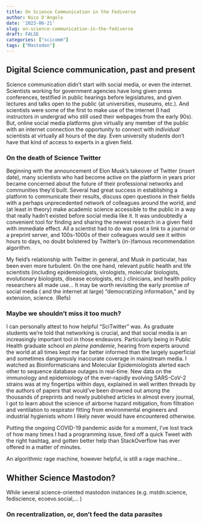 ```yaml
---
title: On Science Communication in the Fediverse
author: Nico D'Angelo
date: '2023-06-21'
slug: on-science-communication-in-the-fediverse
draft: FALSE
categories: ["scicomm"]
tags: ["Mastodon"]
---
```

## Digital Science communication, past and present

Science communication didn't start with social media, or even the internet. Scientists working for government agencies have long given press conferences, testified in public hearings before legislatures, and given lectures and talks open to the public (at universities, museums, etc.). And scientists were some of the first to make use of the internet (I had instructors in undergrad who still used their webpages from the early 90s). But, online social media platforms give virtually any member of the public with an internet connection the opportunity to connect with *individual* scientists at virtually all hours of the day. Even university students don't have that kind of access to experts in a given field. 

### On the death of Science Twitter

Beginning with the announcement of Elon Musk's takeover of Twitter (insert date), many scientists who had become active on the platform in years prior became concerned about the future of their professional networks and communities they'd built. Several had great success in establishing a platform to communicate their results, discuss open questions in their fields with a perhaps unprecedented network of colleagues around the world, and (at least in theory) make academic science accessible to the public in a way that really hadn't existed before social media like it.  It was undoubtedly a convenient tool for finding and sharing the newest research in a given field with immediate effect. All a scientist had to do was post a link to a journal or a preprint server, and 100s-1000s of their colleagues would see it within hours to days, no doubt bolstered by Twitter's (in-)famous recommendation algorithm.


My field's relationship with Twitter in general, and Musk in particular, has been even more turbulent. On the one hand,  relevant public health  and life scientists (including epidemiologists, virologists, molecular biologists, evolutionary biologists, disease ecologists, etc.) clinicians, and health policy researchers all made use... 
It may be worth revisiting the early promise of social media ( and the internet at large) "democratizing information," and by extension, science. (Refs)

### Maybe we shouldn't miss it too much?

I can personally attest to how helpful "SciTwitter" was. As graduate students we're told that networking is crucial, and that social media is an increasingly important tool in those endeavors. Particularly being in Public Health graduate school *en pleine pandemie*, hearing from experts around the world at all times kept me far better informed than the largely superficial and sometimes dangerously inaccurate coverage in mainstream media. I watched as Bioinformaticians and Molecular Epidemiologists alerted each other to sequence database outages in real-time. New data on the immunology and epidemiology of the ever-rapidly evolving SARS-CoV-2 strains was at my fingertips within days, explained in well written threads by the authors of papers that would've been drowned out among the thousands of preprints and newly published articles in almost every journal, I got to learn about the science of airborne hazard mitigation, from filtration and ventilation to respirator fitting from environmental engineers and industrial hygienists  whom I likely never would have encountered otherwise.

Putting the ongoing COVID-19 pandemic aside for a moment, I've lost track of how many times I had a programming issue, fired off a quick Tweet with the right hashtag, and gotten better help than StackOverflow has ever offered in a matter of minutes.


An algorithmic rage machine, however helpful, is still a rage machine...

## Whither Science Mastodon?

While several science-oriented mastodon instances (e.g. mstdn.science, fediscience, ecoevo.social,... ) 

### On recentralization, or, don't feed the data parasites

